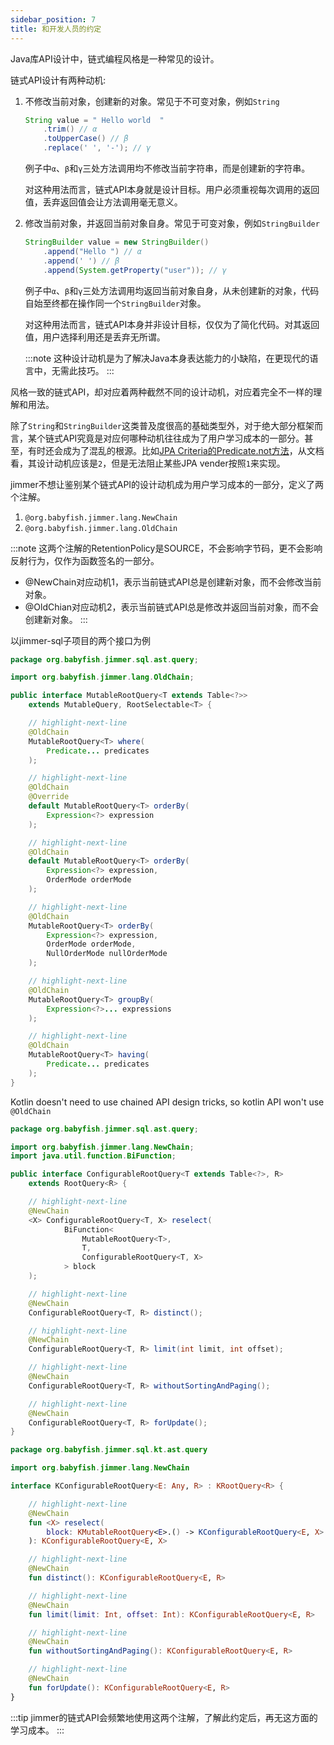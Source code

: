 ```yaml
---
sidebar_position: 7
title: 和开发人员的约定
---
```



Java库API设计中，链式编程风格是一种常见的设计。

链式API设计有两种动机:

1. 不修改当前对象，创建新的对象。常见于不可变对象，例如`String`

    ```java
    String value = " Hello world  "
        .trim() // α
        .toUpperCase() // β
        .replace(' ', '-'); // γ
    ```

    例子中`α`、`β`和`γ`三处方法调用均不修改当前字符串，而是创建新的字符串。

    对这种用法而言，链式API本身就是设计目标。用户必须重视每次调用的返回值，丢弃返回值会让方法调用毫无意义。

2. 修改当前对象，并返回当前对象自身。常见于可变对象，例如`StringBuilder`

    ```java
    StringBuilder value = new StringBuilder()
        .append("Hello ") // α
        .append(' ') // β
        .append(System.getProperty("user")); // γ
    ```

    例子中`α`、`β`和`γ`三处方法调用均返回当前对象自身，从未创建新的对象，代码自始至终都在操作同一个`StringBuilder`对象。

    对这种用法而言，链式API本身并非设计目标，仅仅为了简化代码。对其返回值，用户选择利用还是丢弃无所谓。

    :::note
    这种设计动机是为了解决Java本身表达能力的小缺陷，在更现代的语言中，无需此技巧。
    :::

风格一致的链式API，却对应着两种截然不同的设计动机，对应着完全不一样的理解和用法。

除了`String`和`StringBuilder`这类普及度很高的基础类型外，对于绝大部分框架而言，某个链式API究竟是对应何哪种动机往往成为了用户学习成本的一部分。甚至，有时还会成为了混乱的根源。比如[JPA Criteria的Predicate.not方法](https://docs.oracle.com/javaee/7/api/javax/persistence/criteria/Predicate.html#not--)，从文档看，其设计动机应该是`2`，但是无法阻止某些JPA vender按照`1`来实现。

jimmer不想让鉴别某个链式API的设计动机成为用户学习成本的一部分，定义了两个注解。

1. `@org.babyfish.jimmer.lang.NewChain`
2. `@org.babyfish.jimmer.lang.OldChain`

:::note
这两个注解的RetentionPolicy是SOURCE，不会影响字节码，更不会影响反射行为，仅作为函数签名的一部分。

- @NewChain对应动机1，表示当前链式API总是创建新对象，而不会修改当前对象。
- @OldChian对应动机2，表示当前链式API总是修改并返回当前对象，而不会创建新对象。
:::

以jimmer-sql子项目的两个接口为例

<Tabs groupId="language">
<TabItem value="java" label="Java">

```java title="MutableQuery.java"
package org.babyfish.jimmer.sql.ast.query;

import org.babyfish.jimmer.lang.OldChain;

public interface MutableRootQuery<T extends Table<?>> 
    extends MutableQuery, RootSelectable<T> {

    // highlight-next-line
    @OldChain
    MutableRootQuery<T> where(
        Predicate... predicates
    );

    // highlight-next-line
    @OldChain
    @Override
    default MutableRootQuery<T> orderBy(
        Expression<?> expression
    );

    // highlight-next-line
    @OldChain
    default MutableRootQuery<T> orderBy(
        Expression<?> expression, 
        OrderMode orderMode
    );

    // highlight-next-line
    @OldChain
    MutableRootQuery<T> orderBy(
        Expression<?> expression, 
        OrderMode orderMode, 
        NullOrderMode nullOrderMode
    );

    // highlight-next-line
    @OldChain
    MutableRootQuery<T> groupBy(
        Expression<?>... expressions
    );

    // highlight-next-line
    @OldChain
    MutableRootQuery<T> having(
        Predicate... predicates
    );
}
```

</TabItem>
<TabItem value="kotlin" label="Kotlin">

Kotlin doesn't need to use chained API design tricks, so kotlin API won't use `@OldChain`

</TabItem>
</Tabs>

<Tabs groupId="language">
<TabItem value="java" label="Java">

```java title="ConfigurableRootQuery.java"
package org.babyfish.jimmer.sql.ast.query;

import org.babyfish.jimmer.lang.NewChain;
import java.util.function.BiFunction;

public interface ConfigurableRootQuery<T extends Table<?>, R> 
    extends RootQuery<R> {

    // highlight-next-line
    @NewChain
    <X> ConfigurableRootQuery<T, X> reselect(
            BiFunction<
                MutableRootQuery<T>, 
                T, 
                ConfigurableRootQuery<T, X>
            > block
    );

    // highlight-next-line
    @NewChain
    ConfigurableRootQuery<T, R> distinct();

    // highlight-next-line
    @NewChain
    ConfigurableRootQuery<T, R> limit(int limit, int offset);

    // highlight-next-line
    @NewChain
    ConfigurableRootQuery<T, R> withoutSortingAndPaging();

    // highlight-next-line
    @NewChain
    ConfigurableRootQuery<T, R> forUpdate();
}
```

</TabItem>
<TabItem value="kotlin" label="Kotlin">

```kotlin
package org.babyfish.jimmer.sql.kt.ast.query

import org.babyfish.jimmer.lang.NewChain

interface KConfigurableRootQuery<E: Any, R> : KRootQuery<R> {

    // highlight-next-line
    @NewChain
    fun <X> reselect(
        block: KMutableRootQuery<E>.() -> KConfigurableRootQuery<E, X>
    ): KConfigurableRootQuery<E, X>

    // highlight-next-line
    @NewChain
    fun distinct(): KConfigurableRootQuery<E, R>

    // highlight-next-line
    @NewChain
    fun limit(limit: Int, offset: Int): KConfigurableRootQuery<E, R>

    // highlight-next-line
    @NewChain
    fun withoutSortingAndPaging(): KConfigurableRootQuery<E, R>

    // highlight-next-line
    @NewChain
    fun forUpdate(): KConfigurableRootQuery<E, R>
}
```

</TabItem>
</Tabs>

:::tip
jimmer的链式API会频繁地使用这两个注解，了解此约定后，再无这方面的学习成本。
:::